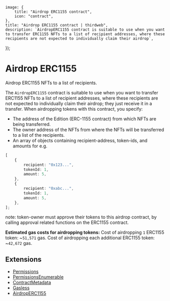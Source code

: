 
	image: {
		title: "Airdrop ERC1155 contract",
		icon: "contract",
	},
	title: "Airdrop ERC1155 contract | thirdweb",
	description: `AirdropERC1155 contract is suitable to use when you want to transfer ERC1155 NFTs to a list of recipient addresses, where these recipients are not expected to individually claim their airdrop`,
});

# Airdrop ERC1155

Airdrop ERC1155 NFTs to a list of recipients.

The `AirdropERC1155` contract is suitable to use when you want to transfer ERC1155 NFTs to a list of recipient addresses, where these recipients are not expected to individually claim their airdrop; they just receive it in a transfer.
When airdropping tokens with this contract, you specify:

- The address of the Edition (ERC-1155 contract) from which NFTs are being transferred.
- The owner address of the NFTs from where the NFTs will be transferred to a list of the recipients.
- An array of objects containing recipient-address, token-ids, and amounts for e.g.

```typescript
[
	{
		recipient: "0x123...",
		tokenId: 1,
		amount: 5,
	},
	{
		recipient: "0xabc...",
		tokenId: 1,
		amount: 5,
	},
];
```

note: token-owner must approve their tokens to this airdrop contract, by calling approval related functions on the ERC1155 contract.

**Estimated gas costs for airdropping tokens:**
Cost of airdropping `1` ERC1155 token: ~`51,571` gas. Cost of airdropping each additional ERC1155 token: ~`42,672` gas.

## Extensions

- [Permissions](/contracts/build/extensions/general/Permissions)
- [PermissionsEnumerable](/contracts/build/extensions/general/PermissionsEnumerable)
- [ContractMetadata](/contracts/build/extensions/general/ContractMetadata)
- [Gasless](/contracts/build/extensions)
- [AirdropERC1155](/contracts/build/extensions)
